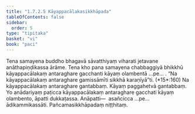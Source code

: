 ```yaml
---
title: "1.7.2.5 Kāyappacālakasikkhāpada"
tableOfContents: false
sidebar:
  order: 5
type: "tipitaka"
basket: "vi"
book: "paci"
---
```



<DynamicBreadcrumb />

<Division number="590" book="paci" e="ch" v="2" p="244">

<Paragraph number="1755" book="paci">
Tena samayena buddho bhagavā sāvatthiyaṃ viharati jetavane anāthapiṇḍikassa ārāme. Tena kho pana samayena chabbaggiyā bhikkhū kāyappacālakaṃ antaraghare gacchanti kāyaṃ olambentā …pe… .
</Paragraph>

<Paragraph number="1756" book="paci">
<Emphasis>“Na kāyappacālakaṃ antaraghare gamissāmīti sikkhā karaṇīyā”</Emphasis>ti. (*15*:<Emphasis>160</Emphasis>)
</Paragraph>

<Paragraph number="1757" book="paci">
Na kāyappacālakaṃ antaraghare gantabbaṃ. Kāyaṃ paggahetvā gantabbaṃ. Yo anādariyaṃ paṭicca kāyappacālakaṃ antaraghare gacchati kāyaṃ olambento, āpatti dukkaṭassa.
</Paragraph>

<Paragraph number="1758" book="paci">
Anāpatti—  asañcicca …pe…  ādikammikassāti.

</Paragraph>
</Division>

<Paragraph number="1759" type="center" book="paci">
Pañcamasikkhāpadaṃ niṭṭhitaṃ.
</Paragraph>